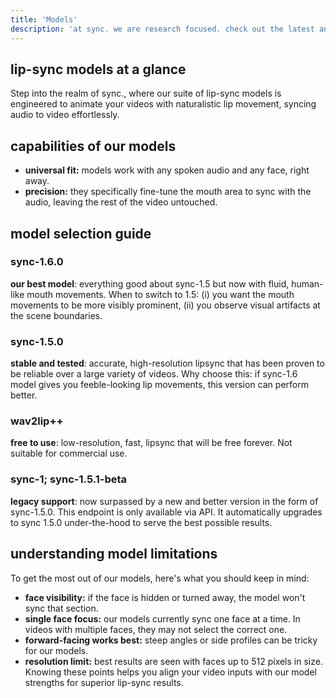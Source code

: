 ```yaml
---
title: 'Models'
description: 'at sync. we are research focused. check out the latest and greatest in our models.'
---
```



## lip-sync models at a glance
Step into the realm of sync., where our suite of lip-sync models is engineered to animate your videos with naturalistic lip movement, syncing audio to video effortlessly.

## capabilities of our models
- **universal fit:** models work with any spoken audio and any face, right away.
- **precision:** they specifically fine-tune the mouth area to sync with the audio, leaving the rest of the video untouched.

## model selection guide
### sync-1.6.0
**our best model**: everything good about sync-1.5 but now with fluid, human-like mouth movements. When to switch to 1.5: (i) you want the mouth movements to be more visibly prominent, (ii) you observe visual artifacts at the scene boundaries. 
### sync-1.5.0
**stable and tested**: accurate, high-resolution lipsync that has been proven to be reliable over a large variety of videos. Why choose this: if sync-1.6 model gives you feeble-looking lip movements, this version can perform better.

### wav2lip++
**free to use**: low-resolution, fast, lipsync that will be free forever. Not suitable for commercial use.

### sync-1; sync-1.5.1-beta
**legacy support**: now surpassed by a new and better version in the form of sync-1.5.0. This endpoint is only available via API. It automatically upgrades to sync 1.5.0 under-the-hood to serve the best possible results.



## understanding model limitations
To get the most out of our models, here's what you should keep in mind:

- **face visibility:** if the face is hidden or turned away, the model won't sync that section.
- **single face focus:** our models currently sync one face at a time. In videos with multiple faces, they may not select the correct one.
- **forward-facing works best:** steep angles or side profiles can be tricky for our models.
- **resolution limit:** best results are seen with faces up to 512 pixels in size.
Knowing these points helps you align your video inputs with our model strengths for superior lip-sync results.